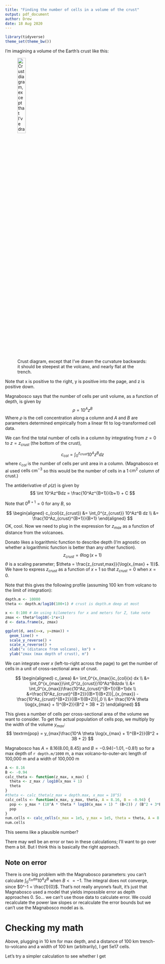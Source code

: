 ```yaml
---
title: "Finding the number of cells in a volume of the crust"
output: pdf_document
author: Drew
date: 18 Aug 2020
---
```


```r
library(tidyverse)
theme_set(theme_bw())
```


I'm imagining a volume of the Earth's crust like this:

![Crust diagram, except that I've drawn the curvature backwards: it should be steepest at the volcano, and nearly flat at the trench.](schema.jpg){width=25%}

Note that x is positive to the right, y is positive into the page, and z is positive down.

Magnabosco says that the number of cells per unit volume, as a function of depth, is given by 
$$
\rho = 10^Az^B
$$
Where $\rho$ is the cell concentration along a column and $A$ and $B$ are parameters determined empirically from a linear fit to log-transformed cell data. 

We can find the total number of cells in a column by integrating from $z=0$ to $z=z_{crust}$ (the bottom of the crust),

$$
c_{col} = \int_0^{z_{crust}} 10^Az^B dz 
$$
where $c_{col}$ is the number of cells per unit area in a column. (Magnabosco et al used $\textrm{cells cm}^{-3}$ so this would be the number of cells in a 1 $\textrm{cm}^2$ column of crust.)

The antiderivative of $\rho(z)$ is given by
$$
\int 10^Az^Bdz = \frac{10^Az^{B+1}}{b+1} + C
$$

Note that $0^{B+1} = 0$ for any $B$, so

$$
\begin{aligned}
c_{col}(z_{crust}) &= \int_0^{z_{crust}} 10^Az^B dz \\
&= \frac{10^Az_{crust}^{B+1}}{B+1}
\end{aligned}
$$
OK, cool. Now we need to plug in the expression for $z_{max}$ as a function of distance from the volcanoes.

Donato likes a logarithmic function to describe depth (I'm agnostic on whether a logarithmic function is better than any other function).
$$
z_{crust} = \theta \log{(x+1)}
$$
$\theta$ is a scaling parameter; $\theta = \frac{z_{crust,max}}{\log(x_{max} + 1)}$. We have to express $z_{crust}$ as a function of $x+1$ so that $z_{crust} = 0$ when $x=0$. 

Note that this gives the following profile (assuming 100 km from volcano to the limit of integration):
```r
depth.m <- 10000
theta <- depth.m/log10(100+1) # crust is depth.m deep at most

x <- 0:100 # Am using kilometers for x and meters for Z, take note
zmax <- theta*log10(-1*x+1)
d <- data.frame(x, zmax)

ggplot(d, aes(x=x, y=zmax)) + 
  geom_line() + 
  scale_y_reverse() + 
  scale_x_reverse() +
  xlab("x (distance from volcano), km") + 
  ylab("zmax (max depth of crust), m")
```

We can integrate over $x$ (left-to-right across the page) to get the number of cells in a unit of cross-sectional area of crust.

$$
\begin{aligned}
c_{area} &= \int_0^{x_{max}}c_{col}(x) dx \\
&= \int_0^{x_{max}}\int_0^{z_{crust}}10^Az^Bdzdx \\
&= \int_0^{x_{max}}\frac{10^Az_{crust}^{B+1}}{B+1}dx \\
&=\frac{10^Az_{crust}^{B+2}}{(B+1)(B+2)}|_{x_{max}} - \frac{10^Az_{crust}^{B+2}}{(B+1)(B+2)}|_0 \\
&= \frac{10^A \theta \log(x_{max} + 1)^{B+2}}{B^2 + 3B + 2}
\end{aligned}
$$


This gives a number of cells per cross-sectional area of the volume we want to consider. To get the actual population of cells $\textrm{pop}$, we multiply by the width of the volume $y_{max}$:
$$
\textrm{pop} = y_{max}\frac{10^A \theta \log(x_{max} + 1)^{B+2}}{B^2 + 3B + 2}
$$

Magnabosco has $A = 8.16 (8.00, 8.45)$ and $B = -0.94 (-1.01,-0.81)$ so for a max depth of `r depth.m/1000` m, a max volcano-to-outer-arc length of 100,000 m and a width of 100,000 m
```r
A <- 8.16
B <- -0.94
calc_theta <- function(z_max, x_max) {
  theta <- z_max / log10(x_max + 1)
  theta
}
#theta <- calc_theta(z_max = depth.max, x_max = 10^5)
calc_cells <- function(x_max, y_max, theta, A = 8.16, B = -0.94) {
  pop <- y_max * (10^A * theta * log10(x_max + 1) ^ (B+2)) / (B^2 + 3*B + 2)
  pop
}
num.cells <- calc_cells(x_max = 1e5, y_max = 1e5, theta = theta, A = 8.16, B = -0.94)
num.cells
```
This seems like a plausible number?

There may well be an error or two in these calculations; I'll want to go over them a bit. But I think this is basically the right approach.

## Note on error

There is one big problem with the Magnabosco parameters: you can't calculate $\int_0^{z_max}10^Az^B$ when $B<=-1$. The integral does not converge, since $0^-1 = \frac{1}{0}$. That's not really anyone's fault, it's just that Magnabosco used a model that yields impossible error as depth approaches 0. So... we can't use those data to calculate error. We could recalculate the power law slopes or recalculate the error bounds but we can't use the Magnabosco model as is.

# Checking my math

Above, plugging in 10 km for max depth, and a distance of 100 km trench-to-volcano and a width of 100 km (arbitrarily), I get 5e17 cells. 

Let's try a simpler calculation to see whether I get 